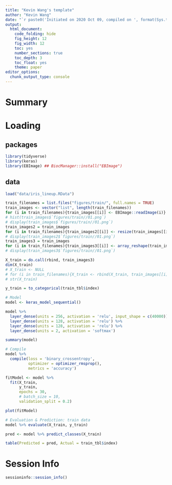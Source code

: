 ```yaml
---
title: "Kevin Wang's template"
author: "Kevin Wang"
date: "`r paste0('Initiated on 2020 Oct 09, compiled on ', format(Sys.time(), '%Y %b %d'))`"
output:
  html_document:
    code_folding: hide
    fig_height: 12
    fig_width: 12
    toc: yes
    number_sections: true
    toc_depth: 3
    toc_float: yes
    theme: paper
editor_options: 
  chunk_output_type: console
---
```


# Summary

# Loading 

## packages
```r
library(tidyverse)
library(keras)
library(EBImage) ## BiocManager::install("EBImage")
```

## data
```r
load("data/iris_lineup.RData")
```

```r
train_filenames = list.files("figures/train/", full.names = TRUE)
train_images <- vector("list", length(train_filenames))
for (i in train_filenames){train_images[[i]] <- EBImage::readImage(i)}
# hist(train_images$`figures/train//01.png`)
# display(train_images$`figures/train//01.png`)
train_images2 = train_images
for (i in train_filenames){train_images2[[i]] <- resize(train_images[[i]],100,100)}
# display(train_images2$`figures/train//01.png`)
train_images3 = train_images
for (i in train_filenames){train_images3[[i]] <- array_reshape(train_images2[[i]],c(100,100,4))}
# display(train_images3$`figures/train//01.png`)

X_train = do.call(rbind, train_images3)
dim(X_train)
# X_train <- NULL
# for (i in train_filenames){X_train <- rbind(X_train, train_images[[i]])}
# str(X_train)

y_train = to_categorical(train_tbl$index)
```


```r
# Model
model <- keras_model_sequential()

model %>%
  layer_dense(units = 256, activation = 'relu', input_shape = c(40000)) %>%
  layer_dense(units = 128, activation = 'relu') %>%
  layer_dense(units = 128, activation = 'relu') %>%
  layer_dense(units = 2, activation = 'softmax')

summary(model)

# Compile
model %>%
  compile(loss = 'binary_crossentropy',
          optimizer = optimizer_rmsprop(),
          metrics = 'accuracy')
```


```r
fitModel <- model %>%
  fit(X_train,
      y_train,
      epochs = 30,
      # batch_size = 10,
      validation_split = 0.2)

plot(fitModel)
```


```r
# Evaluation & Prediction: train data
model %>% evaluate(X_train, y_train)

pred <- model %>% predict_classes(X_train)

table(Predicted = pred, Actual = train_tbl$index)
```


# Session Info
```r
sessioninfo::session_info()
```

